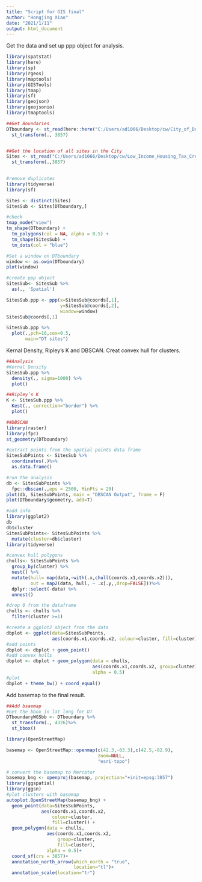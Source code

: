 ---
title: "Script for GIS final"
author: "Hongjing Xiao"
date: "2021/1/11"
output: html_document
---


Get the data and set up ppp object for analysis.

```{r warning=FALSE}
library(spatstat)
library(here)
library(sp)
library(rgeos)
library(maptools)
library(GISTools)
library(tmap)
library(sf)
library(geojson)
library(geojsonio)
library(tmaptools)

##Get Boundaries
DTboundary <- st_read(here::here("C:/Users/ad1066/Desktop/cw/City_of_Detroit_Boundary-shp"))%>%
  st_transform(., 3857)


##Get the location of all sites in the City
Sites <- st_read("C:/Users/ad1066/Desktop/cw/Low_Income_Housing_Tax_Credit_Sites_2015-shp")%>%
  st_transform(.,3857)
  

#remove duplicates
library(tidyverse)
library(sf)

Sites <- distinct(Sites)
SitesSub <- Sites[DTboundary,]

#check 
tmap_mode("view")
tm_shape(DTboundary) +
  tm_polygons(col = NA, alpha = 0.5) +
  tm_shape(SitesSub) +
  tm_dots(col = "blue")

#Set a window on DTboundary
window <- as.owin(DTboundary)
plot(window)

#create ppp object
SitesSub<- SitesSub %>%
  as(., 'Spatial')

SitesSub.ppp <- ppp(x=SitesSub@coords[,1],
                    y=SitesSub@coords[,2],
                    window=window)
SitesSub@coords[,1]

SitesSub.ppp %>%
  plot(.,pch=16,cex=0.5, 
       main="DT sites")
```


Kernal Density, Ripley's K and DBSCAN.
Creat convex hull for clusters.

```{r warning=FALSE}
##Analysis
#Kernal Density
SitesSub.ppp %>%
  density(., sigma=1000) %>%
  plot()

##Ripley’s K
K <- SitesSub.ppp %>%
  Kest(., correction="border") %>%
  plot()

##DBSCAN
library(raster)
library(fpc)
st_geometry(DTboundary)

#extract points from the spatial points data frame
SitesSubPoints <- SitesSub %>%
  coordinates(.)%>%
  as.data.frame()

#run the analysis
db <- SitesSubPoints %>%
  fpc::dbscan(.,eps = 2500, MinPts = 20)
plot(db, SitesSubPoints, main = "DBSCAN Output", frame = F)
plot(DTboundary$geometry, add=T)

#add info
library(ggplot2)
db
db$cluster
SitesSubPoints<- SitesSubPoints %>%
  mutate(cluster=db$cluster)
library(tidyverse)

#convex hull polygons
chulls<- SitesSubPoints %>%
  group_by(cluster) %>%
  nest() %>% 
  mutate(hull= map(data,~with(.x,chull(coords.x1,coords.x2))),
         out = map2(data, hull, ~ .x[.y,,drop=FALSE]))%>%
  dplyr::select(-data) %>%
  unnest()

#drop 0 from the dataframe
chulls <- chulls %>%
  filter(cluster >=1)

#create a ggplot2 object from the data
dbplot <- ggplot(data=SitesSubPoints, 
                 aes(coords.x1,coords.x2, colour=cluster, fill=cluster)) 
#add points 
dbplot <- dbplot + geom_point()
#add convex hulls
dbplot <- dbplot + geom_polygon(data = chulls, 
                                aes(coords.x1,coords.x2, group=cluster), 
                                alpha = 0.5) 
#plot 
dbplot + theme_bw() + coord_equal()
```


Add basemap to the final result.

```{r warning=FALSE}
##Add bsaemap
#Get the bbox in lat long for DT
DTboundaryWGSbb <- DTboundary %>%
  st_transform(., 4326)%>%
  st_bbox()

library(OpenStreetMap)

basemap <- OpenStreetMap::openmap(c(42.3,-83.3),c(42.5,-82.9),
                                  zoom=NULL,
                                  "esri-topo")

# convert the basemap to Mercator 
basemap_bng <- openproj(basemap, projection="+init=epsg:3857")
library(ggspatial)
library(ggsn)
#plot clusters with basemap
autoplot.OpenStreetMap(basemap_bng) + 
  geom_point(data=SitesSubPoints, 
             aes(coords.x1,coords.x2, 
                 colour=cluster, 
                 fill=cluster)) + 
  geom_polygon(data = chulls, 
               aes(coords.x1,coords.x2, 
                   group=cluster,
                   fill=cluster), 
               alpha = 0.5)+
  coord_sf(crs = 3857)+
  annotation_north_arrow(which_north = "true",
                         location="tl")+
  annotation_scale(location="tr")
```

